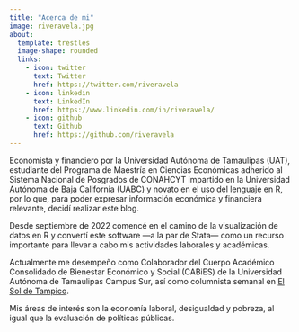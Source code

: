 ```yaml
---
title: "Acerca de mi"
image: riveravela.jpg
about:
  template: trestles
  image-shape: rounded
  links:
    - icon: twitter
      text: Twitter
      href: https://twitter.com/riveravela
    - icon: linkedin
      text: LinkedIn
      href: https://www.linkedin.com/in/riveravela/
    - icon: github
      text: Github
      href: https://github.com/riveravela
---
```


Economista y financiero por la Universidad Autónoma de Tamaulipas (UAT), estudiante del Programa de Maestría en Ciencias Económicas adherido al Sistema Nacional de Posgrados de CONAHCYT impartido en la Universidad Autónoma de Baja California (UABC) y novato en el uso del lenguaje en R, por lo que, para poder expresar información económica y financiera relevante, decidí realizar este blog.

Desde septiembre de 2022 comencé en el camino de la visualización de datos en R y convertí este software —a la par de Stata— como un recurso importante para llevar a cabo mis actividades laborales y académicas.

Actualmente me desempeño como Colaborador del Cuerpo Académico Consolidado de Bienestar Económico y Social (CABiES) de la Universidad Autónoma de Tamaulipas Campus Sur, así como columnista semanal en [El Sol de Tampico](https://www.elsoldetampico.com.mx/analisis/autor/luis-manuel-r.-vela).

Mis áreas de interés son la economía laboral, desigualdad y pobreza, al igual que la evaluación de políticas públicas.
